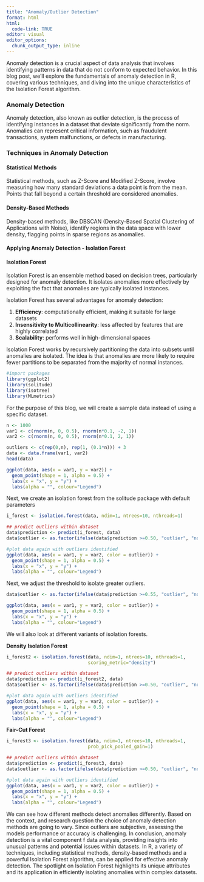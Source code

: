 ```yaml
---
title: "Anomaly/Outlier Detection"
format: html
html:
  code-link: TRUE
editor: visual
editor_options: 
  chunk_output_type: inline
---
```


Anomaly detection is a crucial aspect of data analysis that involves identifying patterns in data that do not conform to expected behavior. In this blog post, we'll explore the fundamentals of anomaly detection in R, covering various techniques, and diving into the unique characteristics of the Isolation Forest algorithm.

### Anomaly Detection

Anomaly detection, also known as outlier detection, is the process of identifying instances in a dataset that deviate significantly from the norm. Anomalies can represent critical information, such as fraudulent transactions, system malfunctions, or defects in manufacturing.

### Techniques in Anomaly Detection

#### Statistical Methods

Statistical methods, such as Z-Score and Modified Z-Score, involve measuring how many standard deviations a data point is from the mean. Points that fall beyond a certain threshold are considered anomalies.

#### Density-Based Methods

Density-based methods, like DBSCAN (Density-Based Spatial Clustering of Applications with Noise), identify regions in the data space with lower density, flagging points in sparse regions as anomalies.

#### Applying Anomaly Detection - Isolation Forest

#### Isolation Forest

Isolation Forest is an ensemble method based on decision trees, particularly designed for anomaly detection. It isolates anomalies more effectively by exploiting the fact that anomalies are typically isolated instances.

Isolation Forest has several advantages for anomaly detection:\

1.  **Efficiency**: computationally efficient, making it suitable for large datasets\
2.  **Insensitivity to Multicollinearity**: less affected by features that are highly correlated\
3.  **Scalability**: performs well in high-dimensional spaces

Isolation Forest works by recursively partitioning the data into subsets until anomalies are isolated. The idea is that anomalies are more likely to require fewer partitions to be separated from the majority of normal instances.

```r
#import packages
library(ggplot2)
library(solitude)
library(isotree)
library(MLmetrics)
```

For the purpose of this blog, we will create a sample data instead of using a specific dataset.

```r

n <- 1000
var1 <- c(rnorm(n, 0, 0.5), rnorm(n*0.1, -2, 1))
var2 <- c(rnorm(n, 0, 0.5), rnorm(n*0.1, 2, 1))

outliers <- c(rep(0,n), rep(1, (0.1*n))) + 3
data <- data.frame(var1, var2)
head(data)
```

```r

ggplot(data, aes(x = var1, y = var2)) + 
  geom_point(shape = 1, alpha = 0.5) +
  labs(x = "x", y = "y") +
  labs(alpha = "", colour="Legend")

```

Next, we create an isolation forest from the solitude package with default parameters

```r

i_forest <- isolation.forest(data, ndim=1, ntrees=10, nthreads=1)

## predict outliers within dataset
data$prediction <- predict(i_forest, data)
data$outlier <- as.factor(ifelse(data$prediction >=0.50, "outlier", "normal"))

```

```r
#plot data again with outliers identified
ggplot(data, aes(x = var1, y = var2, color = outlier)) + 
  geom_point(shape = 1, alpha = 0.5) +
  labs(x = "x", y = "y") +
  labs(alpha = "", colour="Legend")

```

Next, we adjust the threshold to isolate greater outliers.

```r
data$outlier <- as.factor(ifelse(data$prediction >=0.55, "outlier", "normal"))

ggplot(data, aes(x = var1, y = var2, color = outlier)) + 
  geom_point(shape = 1, alpha = 0.5) +
  labs(x = "x", y = "y") +
  labs(alpha = "", colour="Legend")

```

We will also look at different variants of isolation forests.

**Density Isolation Forest**

```r

i_forest2 <- isolation.forest(data, ndim=1, ntrees=10, nthreads=1,
                              scoring_metric="density")

## predict outliers within dataset
data$prediction <- predict(i_forest2, data)
data$outlier <- as.factor(ifelse(data$prediction >=0.50, "outlier", "normal"))

```

```r
#plot data again with outliers identified
ggplot(data, aes(x = var1, y = var2, color = outlier)) + 
  geom_point(shape = 1, alpha = 0.5) +
  labs(x = "x", y = "y") +
  labs(alpha = "", colour="Legend")

```

**Fair-Cut Forest**

```r

i_forest3 <- isolation.forest(data, ndim=1, ntrees=10, nthreads=1, 
                              prob_pick_pooled_gain=1)

## predict outliers within dataset
data$prediction <- predict(i_forest3, data)
data$outlier <- as.factor(ifelse(data$prediction >=0.50, "outlier", "normal"))

```

```r
#plot data again with outliers identified
ggplot(data, aes(x = var1, y = var2, color = outlier)) + 
  geom_point(shape = 1, alpha = 0.5) +
  labs(x = "x", y = "y") +
  labs(alpha = "", colour="Legend")

```

We can see how different methods detect anomalies differently. Based on the context, and research question the choice of anomaly detection methods are going to vary. Since outliers are subjective, assessing the models performance or accuracy is challenging. In conclusion, anomaly detection is a vital component f data analysis, providing insights into unusual patterns and potential issues within datasets. In R, a variety of techniques, including statistical methods, density-based methods and a powerful Isolation Forest algorithm, can be applied for effective anomaly detection. The spotlight on Isolation Forest highlights its unique attributes and its application in efficiently isolating anomalies within complex datasets.
